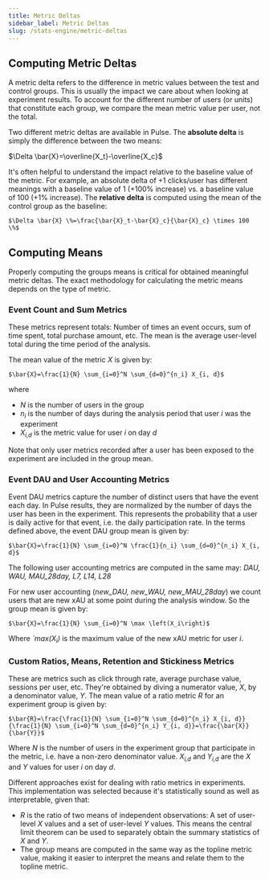 ```yaml
---
title: Metric Deltas
sidebar_label: Metric Deltas
slug: /stats-engine/metric-deltas
---
```


## Computing Metric Deltas

A metric delta refers to the difference in metric values between the test and control groups.  This is usually the impact we care about when looking at experiment results.  To account for the different number of users (or units) that constitute each group, we compare the mean metric value per user, not the total.  

Two different metric deltas are available in Pulse.  The **absolute delta** is simply the difference between the two means:

$\Delta \bar{X}=\overline{X_t}-\overline{X_c}$

It's often helpful to understand the impact relative to the baseline value of the metric. For example, an absolute delta of +1 clicks/user has different meanings with a baseline value of 1 (+100% increase) vs. a baseline value of 100 (+1% increase).  The **relative delta** is computed using the mean of the control group as the baseline:
```
$\Delta \bar{X} \%=\frac{\bar{X}_t-\bar{X}_c}{\bar{X}_c} \times 100 \%$
```
## Computing Means

Properly computing the groups means is critical for obtained meaningful metric deltas. The exact methodology for calculating the metric means depends on the type of metric.

### Event Count and Sum Metrics

These metrics represent totals: Number of times an event occurs, sum of time spent, total purchase amount, etc.  The mean is the average user-level total during the time period of the analysis.

The mean value of the metric *X* is given by:  
```
$\bar{X}=\frac{1}{N} \sum_{i=0}^N \sum_{d=0}^{n_i} X_{i, d}$
```
where 
* *N* is the number of users in the group 
* *n<sub>i</sub>* is the number of days during the analysis period that user *i* was the experiment
* *X<sub>i,d</sub>* is the metric value for user *i* on day *d*  

Note that only user metrics recorded after a user has been exposed to the experiment are included in the group mean.

###  Event DAU and User Accounting Metrics

Event DAU metrics capture the number of distinct users that have the event each day.  In Pulse results, they are normalized by the number of days the user has been in the experiment.  This represents the probability that a user is daily active for that event, i.e. the daily participation rate.  In the terms defined above, the event DAU group mean is given by:
```
$\bar{X}=\frac{1}{N} \sum_{i=0}^N \frac{1}{n_i} \sum_{d=0}^{n_i} X_{i, d}$
```
The following user accounting metrics are computed in the same may: *DAU, WAU, MAU_28day, L7, L14, L28*

For new user accounting (*new_DAU, new_WAU, new_MAU_28day*) we count users that are new xAU at some point during the analysis window.  So the group mean is given by:
```
$\bar{X}=\frac{1}{N} \sum_{i=0}^N \max \left(X_i\right)$
```
Where *`max(X<sub>i</sub>)* is the maximum value of the new xAU metric for user *i*.

### Custom Ratios, Means, Retention and Stickiness Metrics

These are metrics such as click through rate, average purchase value, sessions per user, etc. They're obtained by diving a numerator value, *X*, by a denominator value, *Y*.  The mean value of a ratio metric *R* for an experiment group is given by:
```
$\bar{R}=\frac{\frac{1}{N} \sum_{i=0}^N \sum_{d=0}^{n_i} X_{i, d}}{\frac{1}{N} \sum_{i=0}^N \sum_{d=0}^{n_i} Y_{i, d}}=\frac{\bar{X}}{\bar{Y}}$
```
Where *N* is the number of users in the experiment group that participate in the metric, i.e. have a non-zero denominator value. *X<sub>i,d</sub>* and  *Y<sub>i,d</sub>* are the *X* and *Y* values for user *i* on day *d*. 

Different approaches exist for dealing with ratio metrics in experiments.  This implementation was selected because it's statistically sound as well as interpretable, given that:  
* *R* is the ratio of two means of independent observations: A set of user-level *X* values and a set of user-level *Y* values.  This means the central limit theorem can be used to separately obtain the summary statistics of *X* and *Y*.          
* The group means are computed in the same way as the topline metric value, making it easier to interpret the means and relate them to the topline metric.

